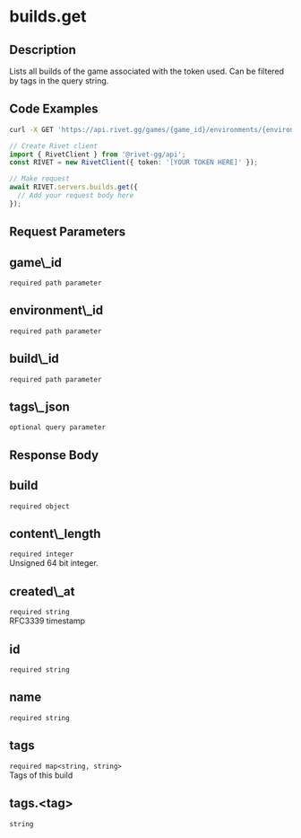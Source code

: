 
# builds.get

## Description

Lists all builds of the game associated with the token used. Can be filtered by tags in the query string.

## Code Examples

<CodeGroup title='Request' tag='GET' label='https://api.rivet.gg/games/{game_id}/environments/{environment_id}/builds/{build_id}'>

```bash {{ "title": "cURL" }}
curl -X GET 'https://api.rivet.gg/games/{game_id}/environments/{environment_id}/builds/{build_id}'
```

```ts
// Create Rivet client
import { RivetClient } from '@rivet-gg/api';
const RIVET = new RivetClient({ token: '[YOUR TOKEN HERE]' });

// Make request
await RIVET.servers.builds.get({
  // Add your request body here
});
```

</CodeGroup>

## Request Parameters

<div className="property ml-4">
<div className="flex flex-row items-center my-2">
<h2 className="text-lg font-bold text-cream-50 m-0">game\_id</h2><code className="m-0 ml-4 pb-0 pt-0.5 text-cream-500"><span className="font-normal text-cream-600">required</span> path parameter</code>
</div>

</div>
<div className="property ml-4">
<div className="flex flex-row items-center my-2">
<h2 className="text-lg font-bold text-cream-50 m-0">environment\_id</h2><code className="m-0 ml-4 pb-0 pt-0.5 text-cream-500"><span className="font-normal text-cream-600">required</span> path parameter</code>
</div>

</div>
<div className="property ml-4">
<div className="flex flex-row items-center my-2">
<h2 className="text-lg font-bold text-cream-50 m-0">build\_id</h2><code className="m-0 ml-4 pb-0 pt-0.5 text-cream-500"><span className="font-normal text-cream-600">required</span> path parameter</code>
</div>

</div>
<div className="property ml-4">
<div className="flex flex-row items-center my-2">
<h2 className="text-lg font-bold text-cream-50 m-0">tags\_json</h2><code className="m-0 ml-4 pb-0 pt-0.5 text-cream-500"><span className="font-normal text-cream-600">optional</span> query parameter</code>
</div>

</div>

## Response Body

<div className="properties ">
<div className="property ml-4">
<div className="flex flex-row items-center my-2">
<h2 className="text-lg font-bold text-cream-50 m-0">build</h2><code className="m-0 ml-4 pb-0 pt-0.5 text-cream-500"><span className="font-normal text-cream-600">required</span> object</code>
</div>
<div className="properties ml-2 pl-2 border-l-2 border-cream-700">
<div className="property ml-4">
<div className="flex flex-row items-center my-2">
<h2 className="text-lg font-bold text-cream-50 m-0">content\_length</h2><code className="m-0 ml-4 pb-0 pt-0.5 text-cream-500"><span className="font-normal text-cream-600">required</span> integer</code>
</div>
<div className="description pl-2">
Unsigned 64 bit integer.
</div>
</div>
<div className="property ml-4">
<div className="flex flex-row items-center my-2">
<h2 className="text-lg font-bold text-cream-50 m-0">created\_at</h2><code className="m-0 ml-4 pb-0 pt-0.5 text-cream-500"><span className="font-normal text-cream-600">required</span> string</code>
</div>
<div className="description pl-2">
RFC3339 timestamp
</div>
</div>
<div className="property ml-4">
<div className="flex flex-row items-center my-2">
<h2 className="text-lg font-bold text-cream-50 m-0">id</h2><code className="m-0 ml-4 pb-0 pt-0.5 text-cream-500"><span className="font-normal text-cream-600">required</span> string</code>
</div>
</div>
<div className="property ml-4">
<div className="flex flex-row items-center my-2">
<h2 className="text-lg font-bold text-cream-50 m-0">name</h2><code className="m-0 ml-4 pb-0 pt-0.5 text-cream-500"><span className="font-normal text-cream-600">required</span> string</code>
</div>
</div>
<div className="property ml-4">
<div className="flex flex-row items-center my-2">
<h2 className="text-lg font-bold text-cream-50 m-0">tags</h2><code className="m-0 ml-4 pb-0 pt-0.5 text-cream-500"><span className="font-normal text-cream-600">required</span> map&lt;string, string&gt;</code>
</div>
<div className="description pl-2">
Tags of this build
</div>
<div className="additional-properties ml-2 pl-2">
<div className="property ml-4">
<div className="flex flex-row items-center my-2">
<h2 className="text-lg font-bold text-cream-50 m-0">tags.&lt;tag&gt;</h2><code className="m-0 ml-4 pb-0 pt-0.5 text-cream-500">string</code>
</div>
</div>

</div>
</div>
</div>
</div>
</div>
